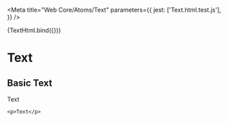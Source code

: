 

<!-- Stories -->

<Meta
  title="Web Core/Atoms/Text"
  parameters={{
    jest: ['Text.html.test.js'],
  }}
/>

<Canvas withSource="open">
  <Story
    name="Basic text"
    argTypes={ArgTypesTextHtml}
    args={ArgsTextPrimaryHtml}
  >
    {TextHtml.bind({})}
  </Story>
</Canvas>

<!-- Documentation -->

# Text

## Basic Text

<p>Text</p>

```
<p>Text</p>
```
